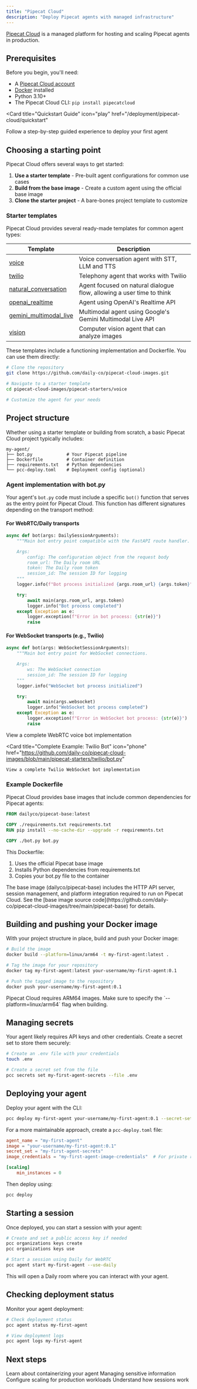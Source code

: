 ```yaml
---
title: "Pipecat Cloud"
description: "Deploy Pipecat agents with managed infrastructure"
---
```


[Pipecat Cloud](https://pipecat.daily.co) is a managed platform for hosting and scaling Pipecat agents in production.

## Prerequisites

Before you begin, you'll need:

- A [Pipecat Cloud account](https://pipecat.daily.co)
- [Docker](https://www.docker.com) installed
- Python 3.10+
- The Pipecat Cloud CLI: `pip install pipecatcloud`

<Card
  title="Quickstart Guide"
  icon="play"
  href="/deployment/pipecat-cloud/quickstart"
>
  Follow a step-by-step guided experience to deploy your first agent
</Card>

## Choosing a starting point

Pipecat Cloud offers several ways to get started:

1. **Use a starter template** - Pre-built agent configurations for common use cases
2. **Build from the base image** - Create a custom agent using the official base image
3. **Clone the starter project** - A bare-bones project template to customize

### Starter templates

Pipecat Cloud provides several ready-made templates for common agent types:

| Template                                                                                                                     | Description                                                           |
| ---------------------------------------------------------------------------------------------------------------------------- | --------------------------------------------------------------------- |
| [voice](https://github.com/daily-co/pipecat-cloud-images/tree/main/pipecat-starters/voice)                                   | Voice conversation agent with STT, LLM and TTS                        |
| [twilio](https://github.com/daily-co/pipecat-cloud-images/tree/main/pipecat-starters/twilio)                                 | Telephony agent that works with Twilio                                |
| [natural_conversation](https://github.com/daily-co/pipecat-cloud-images/tree/main/pipecat-starters/natural_conversation)     | Agent focused on natural dialogue flow, allowing a user time to think |
| [openai_realtime](https://github.com/daily-co/pipecat-cloud-images/tree/main/pipecat-starters/openai_realtime)               | Agent using OpenAI's Realtime API                                     |
| [gemini_multimodal_live](https://github.com/daily-co/pipecat-cloud-images/tree/main/pipecat-starters/gemini_multimodal_live) | Multimodal agent using Google's Gemini Multimodal Live API            |
| [vision](https://github.com/daily-co/pipecat-cloud-images/tree/main/pipecat-starters/vision)                                 | Computer vision agent that can analyze images                         |

These templates include a functioning implementation and Dockerfile. You can use them directly:

```bash
# Clone the repository
git clone https://github.com/daily-co/pipecat-cloud-images.git

# Navigate to a starter template
cd pipecat-cloud-images/pipecat-starters/voice

# Customize the agent for your needs
```

## Project structure

Whether using a starter template or building from scratch, a basic Pipecat Cloud project typically includes:

```
my-agent/
├── bot.py             # Your Pipecat pipeline
├── Dockerfile         # Container definition
├── requirements.txt   # Python dependencies
└── pcc-deploy.toml    # Deployment config (optional)
```

### Agent implementation with bot.py

Your agent's `bot.py` code must include a specific `bot()` function that serves as the entry point for Pipecat Cloud. This function has different signatures depending on the transport method:

#### For WebRTC/Daily transports

```python
async def bot(args: DailySessionArguments):
    """Main bot entry point compatible with the FastAPI route handler.

    Args:
        config: The configuration object from the request body
        room_url: The Daily room URL
        token: The Daily room token
        session_id: The session ID for logging
    """
    logger.info(f"Bot process initialized {args.room_url} {args.token}")

    try:
        await main(args.room_url, args.token)
        logger.info("Bot process completed")
    except Exception as e:
        logger.exception(f"Error in bot process: {str(e)}")
        raise
```

#### For WebSocket transports (e.g., Twilio)

```python
async def bot(args: WebSocketSessionArguments):
    """Main bot entry point for WebSocket connections.

    Args:
        ws: The WebSocket connection
        session_id: The session ID for logging
    """
    logger.info("WebSocket bot process initialized")

    try:
        await main(args.websocket)
        logger.info("WebSocket bot process completed")
    except Exception as e:
        logger.exception(f"Error in WebSocket bot process: {str(e)}")
        raise
```

<CardGroup cols={2}>
  <Card
    title="Complete Example: Voice Bot"
    icon="code"
    href="https://github.com/daily-co/pipecat-cloud-images/blob/main/pipecat-starters/voice/bot.py"
  >
    View a complete WebRTC voice bot implementation
  </Card>

  <Card
    title="Complete Example: Twilio Bot"
    icon="phone"
    href="https://github.com/daily-co/pipecat-cloud-images/blob/main/pipecat-starters/twilio/bot.py"
  >
    View a complete Twilio WebSocket bot implementation
  </Card>
</CardGroup>

### Example Dockerfile

Pipecat Cloud provides base images that include common dependencies for Pipecat agents:

```Dockerfile
FROM dailyco/pipecat-base:latest

COPY ./requirements.txt requirements.txt
RUN pip install --no-cache-dir --upgrade -r requirements.txt

COPY ./bot.py bot.py
```

This Dockerfile:

1. Uses the official Pipecat base image
2. Installs Python dependencies from requirements.txt
3. Copies your bot.py file to the container

<Note>
  The base image (dailyco/pipecat-base) includes the HTTP API server, session
  management, and platform integration required to run on Pipecat Cloud. See the
  [base image source
  code](https://github.com/daily-co/pipecat-cloud-images/tree/main/pipecat-base)
  for details.
</Note>

## Building and pushing your Docker image

With your project structure in place, build and push your Docker image:

```bash
# Build the image
docker build --platform=linux/arm64 -t my-first-agent:latest .

# Tag the image for your repository
docker tag my-first-agent:latest your-username/my-first-agent:0.1

# Push the tagged image to the repository
docker push your-username/my-first-agent:0.1
```

<Note>
  Pipecat Cloud requires ARM64 images. Make sure to specify the
  `--platform=linux/arm64` flag when building.
</Note>

## Managing secrets

Your agent likely requires API keys and other credentials. Create a secret set to store them securely:

```bash
# Create an .env file with your credentials
touch .env

# Create a secret set from the file
pcc secrets set my-first-agent-secrets --file .env
```

## Deploying your agent

Deploy your agent with the CLI:

```bash
pcc deploy my-first-agent your-username/my-first-agent:0.1 --secret-set my-first-agent-secrets
```

For a more maintainable approach, create a `pcc-deploy.toml` file:

```toml
agent_name = "my-first-agent"
image = "your-username/my-first-agent:0.1"
secret_set = "my-first-agent-secrets"
image_credentials = "my-first-agent-image-credentials"  # For private repos

[scaling]
    min_instances = 0
```

Then deploy using:

```bash
pcc deploy
```

## Starting a session

Once deployed, you can start a session with your agent:

```bash
# Create and set a public access key if needed
pcc organizations keys create
pcc organizations keys use

# Start a session using Daily for WebRTC
pcc agent start my-first-agent --use-daily
```

This will open a Daily room where you can interact with your agent.

## Checking deployment status

Monitor your agent deployment:

```bash
# Check deployment status
pcc agent status my-first-agent

# View deployment logs
pcc agent logs my-first-agent
```

## Next steps

<CardGroup cols={2}>
  <Card
    title="Agent Images"
    icon="box"
    href="/deployment/pipecat-cloud/fundamentals/agent-images"
  >
    Learn about containerizing your agent
  </Card>
  <Card
    title="Secrets"
    icon="key"
    href="/deployment/pipecat-cloud/fundamentals/secrets"
  >
    Managing sensitive information
  </Card>
  <Card
    title="Scaling"
    icon="arrows-up-down-left-right"
    href="/deployment/pipecat-cloud/fundamentals/scaling"
  >
    Configure scaling for production workloads
  </Card>
  <Card
    title="Active Sessions"
    icon="phone"
    href="/deployment/pipecat-cloud/fundamentals/active-sessions"
  >
    Understand how sessions work
  </Card>
</CardGroup>
